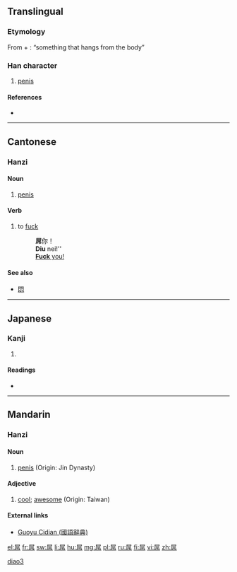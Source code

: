 ==Translingual==

===Etymology===
From {{term|尸||body|lang=mul|sc=Hani}} + {{term|吊||to hang|lang=mul|sc=Hani}}: “something that hangs from the body”

===Han character===
{{Han char|rn=44|rad=尸|as=06|sn=9|four=7722<sub>7</sub>|canj=尸口中月 (SRLB)|ids=⿸[[尸]][[吊]]}}

# [[penis]]

====References====
* {{Han ref|kx=0301.210|dkj=07685|dj=0598.120|hdz=20972.020|uh=5C4C|ud=23628|bh=CE78|bd=52856}}

----

==Cantonese==

===Hanzi===
{{yue-hanzi|jyut=[[diu2]]|y=diu2}}

====Noun====
{{yue-noun|ts|tra=|sim=|tas=|jyut=diu2|y=diu2|mw=|rs=}}

# {{context|vulgar|lang=yue}} [[penis]]

====Verb====
{{yue-verb|ts|tra=|sim=|tas=|jyut=diu2|y=diu2|mw=|rs=}}

# {{context|vulgar|lang=yue}} to [[fuck]]
#: '''屌'''你！
#: '''Diu''' nei!''
#: [[fuck you|'''Fuck''' you!]]

====See also====
* [[𨳒]]

----

==Japanese==

===Kanji===
{{ja-kanji|grade=9|rs=尸06}}

# {{defn|lang=ja|sort=尸06}}

====Readings====
* {{ja-readings|on=[[ちょう]] (chō)|kun=}}

----

==Mandarin==

===Hanzi===
{{cmn-hanzi|pin=[[diǎo]] ([[diao3]])|wg=tiao<sup>3</sup>}}

====Noun====
{{cmn-noun|ts|pin=[[diǎo]]|pint=diao3|rs=尸06}}

# {{context|vulgar|lang=cmn|sc=Hant|sort=尸06}} [[penis]] (Origin: Jin Dynasty)<!--which Jin Dynasty? There were at least two or three different Jin Dynasties-->

====Adjective====
{{cmn-adj|ts|pin=[[diǎo]]|pint=diao3|rs=尸06}}

# {{context|slang|lang=cmn|sc=Hant|sort=尸06}} [[cool]]; [[awesome]] (Origin: Taiwan)

====External links====
* [http://140.111.34.46/cgi-bin/dict/GetContent.cgi?Database=dict&DocNum=34962&GraphicWord=yes&QueryString=屌$ Guoyu Cidian (國語辭典)]

[[Category:Mandarin slang in simplified script|diao3]]

[[el:屌]]
[[fr:屌]]
[[sw:屌]]
[[li:屌]]
[[hu:屌]]
[[mg:屌]]
[[pl:屌]]
[[ru:屌]]
[[fi:屌]]
[[vi:屌]]
[[zh:屌]]
